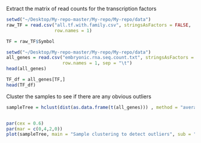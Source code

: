 Extract the matrix of read counts for the transcription factors

```r
setwd("~/Desktop/My-repo-master/My-repo/My-repo/data")
raw_TF = read.csv("all.tf.with.family.csv", stringsAsFactors = FALSE,
                  row.names = 1)
```

```r
TF = raw_TF$Symbol
```

```r
setwd("~/Desktop/My-repo-master/My-repo/My-repo/data")
all_genes = read.csv("embryonic.rna.seq.count.txt", stringsAsFactors = FALSE,
                     row.names = 1, sep = "\t") 
head(all_genes)
```

```r
TF_df = all_genes[TF,]
head(TF_df)
```

Cluster the samples to see if there are any obvious outliers

```r
sampleTree = hclust(dist(as.data.frame(t(all_genes))) , method = "average")


par(cex = 0.6)
par(mar = c(0,4,2,0))
plot(sampleTree, main = "Sample clustering to detect outliers", sub = "", xlab = "", cex.lab = 1.5, cex.axis = 1.5, cex.main = 2)
```
